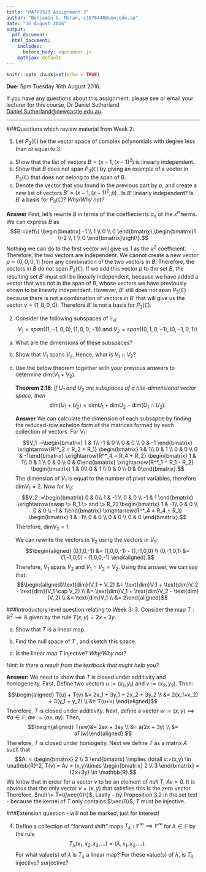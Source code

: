 ```yaml
---
title: "MATH2320 Assignment 3"
author: "Benjamin G. Moran, c3076448@uon.edu.au"
date: "16 August 2016"
output: 
  pdf_document:
  html_document:
    includes: 
      before_body: eqnnumber.js
    mathjax: default
---
```


```r
knitr::opts_chunk$set(echo = TRUE)
```

**Due:** 5pm Tuesday 16th August 2016.

If you have any questions about this assignment, please see or email your lecturer for this course, Dr Daniel Sutherland <Daniel.Sutherland@newcastle.edu.au>.

***
###Questions which review material from Week 2:

1.	Let $P_3(\mathbb{C})$ be the vector space of complex polynomials with degree less than or equal to $3$.
a)	Show that the list of vectors $B =  (x-1, (x-1)^2)$  is linearly independent.
b)	Show that $B$ does not span $P_3(\mathbb{C})$ by giving an example of a vector in $P_3(\mathbb{C})$ that does not belong to the span of $B$.
c)	Denote the vector that you found in the previous part by $p$, and create a new list of vectors $B' = (x-1, (x-1)^2,p)$ . Is $B'$ linearly independent? Is $B'$ a basis for $P_3(\mathbb{C})$? *Why/Why not?*

**Answer** First, let's rewrite $B$ in terms of the coeffiecients $a_n$ of the $x^n$ terms. We can express $B$ as $$B:=\left\{ \begin{bmatrix} -1 \\ 1 \\ 0 \\ 0 \end{bmatrix},\begin{bmatrix}1 \\-2 \\ 1 \\ 0 \end{bmatrix}\right\}.$$ Nothing we can do to the first vector will give us $1$ as the $x^2$ coefficient. Therefore, the two vectors are independent. 
We cannot create a new vector $p=(0,0,0,1)$ from any combination of the two vectors in $B$. Therefore, the vectors in $B$ do not span $P_3(\mathbb{C})$. If we add this vector $p$ to the set $B$, the resulting set $B'$ must still be linearly independent, because we have added a vector that was not in the span of $B$, whose vectors we have previously shown to be linearly independent. However, $B'$ still does not span $P_3(\mathbb{C})$ because there is not a combination of vectors in $B'$ that will give us the vector $v=(1,0,0,0)$. Therefore $B'$ is not a basis for $P_3(\mathbb{C})$.

2. Consider the following subspaces of $\mathbb{F}_4$:$$V_1 = span\left((1,-1,0,0),(1,0,0,-1)\right)	\text{ and }	V_2 = span\left((0,1,0,-1),(0,-1,0,1)\right)$$

a)	What are the dimensions of these subspaces?
b)	Show that $V_1$ spans $V_2$. Hence, what is $V_1 \cap V_2$?
c)	Use the below theorem together with your previous answers to determine dim$(V_1 + V_2)$.

    **Theorem 2.18**: *If $U_1$ and $U_2$ are subspaces of a  nite-dimensional vector space, then* $$\text{dim}(U_1 + U_2) = \text{dim}U_1 + \text{dim}U_2	- \text{dim}(U_1 \cap U_2).$$
    
    **Answer** We can calculate the dimension of each subsapce by finding the reduced-row echelon form of the matrices formed by each collection of vectors. For $V_1$:
    $$V_1 :=\begin{bmatrix} 1 & 1\\ -1 & 0 \\ 0 & 0 \\ 0 & -1 \end{bmatrix} \xrightarrow{R^*_2 = R_2 + R_1} \begin{bmatrix} 1 & 1\\ 0 & 1 \\ 0 & 0 \\ 0 & -1\end{bmatrix} \xrightarrow{R^*_4 = R_4 + R_2} \begin{bmatrix} 1 & 1\\ 0 & 1 \\ 0 & 0 \\ 0 & 0\end{bmatrix} \xrightarrow{R^*_1 = R_1 - R_2} \begin{bmatrix} 1 & 0\\ 0 & 1 \\ 0 & 0 \\ 0 & 0\end{bmatrix}.$$ The dimension of $V_1$ is equal to the number of pivot variables, therefore dim$V_1 = 2$. Now for $V_2$: $$V_2 :=\begin{bmatrix} 0 & 0\\ 1 & -1 \\ 0 & 0 \\ -1 & 1 \end{bmatrix} \xrightarrow{swap \> R_1 \> and \> R_2} \begin{bmatrix} 1 & -1\\ 0 & 0 \\ 0 & 0 \\ -1 & 1\end{bmatrix} \xrightarrow{R^*_4 = R_4 + R_1} \begin{bmatrix} 1 & -1\\ 0 & 0 \\ 0 & 0 \\ 0 & 0 \end{bmatrix}.$$ Therefore, dim$V_2 = 1$
    
    We can rewrite the vectors in $V_2$ using the vectors in $V_1$: $$\begin{aligned} (0,1,0,-1) &= (1,0,0,-1) - (1,-1,0,0) \\ (0,-1,0,1) &= (1,-1,0,0) - (1,0,0,-1) \end{aligned}.$$ Therefore, $V_1$ spans $V_2$ and $V_1 \cap V_2 = V_2$. Using this answer, we can say that: $$\begin{aligned}\text{dim}(V_1 + V_2) &= \text{dim}V_1 + \text{dim}V_2	- \text{dim}(V_1 \cap V_2) \\ &= \text{dim}V_1 + \text{dim}V_2	- \text{dim}(V_2) \\ &= \text{dim}V_1 \\ &= 2\end{aligned}$$

###Introductory level question relating to Week 3:
3.	Consider the map $T: \mathbb{R}^2 \implies \mathbb{R}$ given by the rule $T(x,y) = 2x + 3y$.

(a)	Show that $T$ is a linear map.

(b)	Find the null space of $T$ , and sketch this space.

(c)	Is the linear map $T$ injective? *Why/Why not?*

*Hint: Is there a result from the textbook that might help you?*

**Answer:** We need to show that $T$ is closed under additivity and homogeneity. First, Define two vectors $u:=(x_1,y_1)$ and $v:=(x_2,y_2)$. Then:
$$\begin{aligned} T(u) + T(v) &= 2x_1 + 3y_1 + 2x_2 + 3y_2 \\ &= 2(x_1+x_2) + 3(y_1 + y_2) \\ &= T(u+v) \end{aligned}$$
Therefore, $T$ is closed under additivity. Next, define a vector $w:=(x,y) \implies \forall a \in \mathbb{F}, aw:=(ax,ay)$. Then,
$$\begin{aligned} T(aw)&= 2ax + 3ay \\ &= a(2x + 3y) \\ &= aT(w)\end{aligned}.$$ Therefore, $T$ is closed under homogeity. Next we define $T$ as a matrix $A$ such that $$A: = \begin{bmatrix} 2 \\ 3 \end{bmatrix} \implies \forall v:=(x,y) \in \mathbb{R}^2, T(v) = Av = (x,y)\times \begin{bmatrix} 2 \\ 3 \end{bmatrix} = (2x+3y) \in \mathbb{R}.$$ We know that in order for a vector $v$ to be an element of $null \> T$, $Av = 0$. It is obvious that the only vector $v=(x,y)$ that satisfies this is the zero vector. Therefore, $null \> T=\{\vec{0}\}$. Lastly - by Proposition 3.2 in the set text - because the kernel of $T$ only contains $\vec{0}$, $T$ must be injective.

###Extension question - will not be marked, just for interest!

4. Define a collection of "forward shift" maps $T_\lambda: \mathbb{F}^\infty \implies \mathbb{F}^\infty$ for $\lambda \in \mathbb{F}$ by the rule
$$T_\lambda(x_1, x_2, x_3, ...) = ( \lambda, x_1, x_2, ...).$$
For what value(s) of $\lambda$	is $T_\lambda$  a linear map? For these value(s) of	$\lambda$, is $T_\lambda$  injective? surjective?



